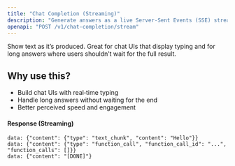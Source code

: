 ```yaml
---
title: "Chat Completion (Streaming)"
description: "Generate answers as a live Server‑Sent Events (SSE) stream — ideal for long replies and realtime UIs"
openapi: "POST /v1/chat-completion/stream"
---
```


Show text as it’s produced. Great for chat UIs that display typing and for long answers where users shouldn’t wait for the full result.

## Why use this?
- Build chat UIs with real‑time typing
- Handle long answers without waiting for the end
- Better perceived speed and engagement

#### Response (Streaming)

```text
data: {"content": {"type": "text_chunk", "content": "Hello"}}
data: {"content": {"type": "function_call", "function_call_id": "...", "function_calls": []}}
data: {"content": "[DONE]"}
```
